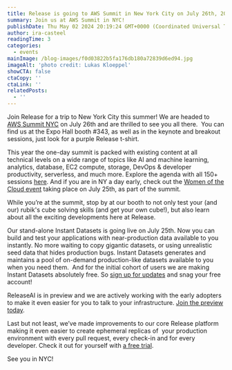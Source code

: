 ```yaml
---
title: Release is going to AWS Summit in New York City on July 26th, 2023
summary: Join us at AWS Summit in NYC!
publishDate: Thu May 02 2024 20:19:24 GMT+0000 (Coordinated Universal Time)
author: ira-casteel
readingTime: 3
categories:
  - events
mainImage: /blog-images/f0d03822b5fa176db180a72839d6ed94.jpg
imageAlt: 'photo credit: Lukas Kloeppel'
showCTA: false
ctaCopy: ''
ctaLink: ''
relatedPosts:
  - ''
---
```


Join Release for a trip to New York City this summer! We are headed to [AWS Summit NYC](https://aws.amazon.com/events/summits/new-york/?trk=3fc68b46-3c7f-4e12-9881-a329f1ff1877&sc_channel=el) on July 26th and are thrilled to see you all there.  You can find us at the Expo Hall booth #343, as well as in the keynote and breakout sessions, just look for a purple Release t-shirt.

This year the one-day summit is packed with existing content at all technical levels on a wide range of topics like AI and machine learning, analytics, database, EC2 compute, storage, DevOps & developer productivity, serverless, and much more. Explore the agenda with all 150+ sessions [here](https://aws.amazon.com/events/summits/new-york/agenda/?amer-summit-cards.sort-by=item.additionalFields.startDateTime&amer-summit-cards.sort-order=asc&awsf.amer-summit-session=*all&awsf.amer-summit-level=*all&awsf.amer-summit-areaofinterest=*all&awsf.amer-summit-industry=*all&awsf.amer-summit-roles=*all&awsf.amer-summit-topic=*all). And if you are in NY a day early, check out the [Women of the Cloud event](https://aws.amazon.com/events/summits/new-york/women-of-the-cloud/?trk=cfaaccc0-e11b-4d9e-8f78-794bc8efe479&sc_channel=el) taking place on July 25th, as part of the summit.

While you’re at the summit, stop by at our booth to not only test your (and our) rubik's cube solving skills (and get your own cube!), but also learn about all the exciting developments here at Release.

Our stand-alone Instant Datasets is going live on July 25th. Now you can build and test your applications with near-production data available to you instantly. No more waiting to copy gigantic datasets, or using unrealistic seed data that hides production bugs. Instant Datasets generates and maintains a pool of on-demand production-like datasets available to you when you need them.  And for the initial cohort of users we are making Instant Datasets absolutely free. So [sign up for updates](https://www2.release.com/instant-datasets) and snag your free account!

ReleaseAI is in preview and we are actively working with the early adopters to make it even easier for you to talk to your infrastructure. [Join the preview today](https://release.ai/waitlist).

Last but not least, we’ve made improvements to our core Release platform making it even easier to create ephemeral replicas of  your production environment with every pull request, every check-in and for every developer. Check it out for yourself with [a free trial](https://release.com/signup).

See you in NYC!